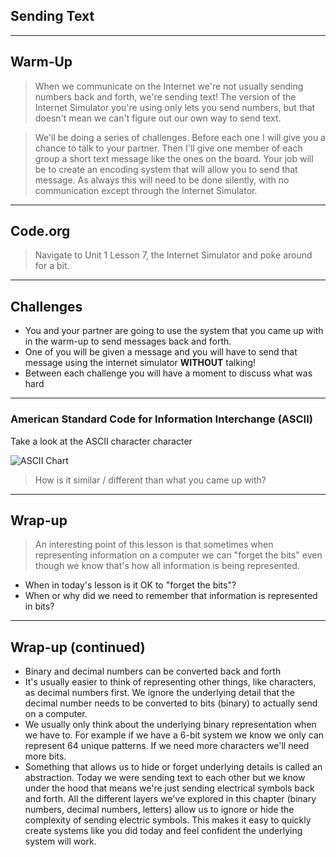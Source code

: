 
## Sending Text

---

## Warm-Up

> When we communicate on the Internet we're not usually sending numbers back and forth, we're sending text! The version of the Internet Simulator you're using only lets you send numbers, but that doesn't mean we can't figure out our own way to send text.

> We'll be doing a series of challenges. Before each one I will give you a chance to talk to your partner. Then I'll give one member of each group a short text message like the ones on the board. Your job will be to create an encoding system that will allow you to send that message. As always this will need to be done silently, with no communication except through the Internet Simulator.

---

## Code.org

> Navigate to Unit 1 Lesson 7, the Internet Simulator and poke around for a bit.

---

## Challenges

- You and your partner are going to use the system that you came up with in the warm-up to send messages back and forth. 
- One of  you will be given a message and you will have to send that message using the internet simulator **WITHOUT** talking!
- Between each challenge you will have a moment to discuss what was hard

---

### American Standard Code for Information Interchange (ASCII)

Take a look at the ASCII character character

![ASCII Chart](https://www.ibm.com/support/knowledgecenter/en/SSLTBW_2.3.0/com.ibm.zos.v2r3.ioaq100/ascii_table.gif)

> How is it similar / different than what you came up with? 

---

## Wrap-up 

> An interesting point of this lesson is that sometimes when representing information on a computer we can "forget the bits" even though we know that's how all information is being represented.

- When in today's lesson is it OK to "forget the bits"?
- When or why did we need to remember that information is represented in bits? 

---

## Wrap-up (continued)

- Binary and decimal numbers can be converted back and forth
- It's usually easier to think of representing other things, like characters, as decimal numbers first. We ignore the underlying detail that the decimal number needs to be converted to bits (binary) to actually send on a computer.
- We usually only think about the underlying binary representation when we have to. For example if we have a 6-bit system we know we only can represent 64 unique patterns. If we need more characters we'll need more bits.
- Something that allows us to hide or forget underlying details is called an abstraction. Today we were sending text to each other but we know under the hood that means we're just sending electrical symbols back and forth. All the different layers we've explored in this chapter (binary numbers, decimal numbers, letters) allow us to ignore or hide the complexity of sending electric symbols. This makes it easy to quickly create systems like you did today and feel confident the underlying system will work.
